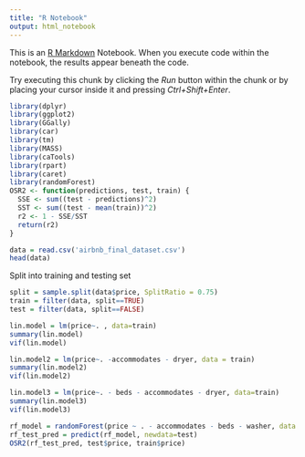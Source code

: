 ```yaml
---
title: "R Notebook"
output: html_notebook
---
```


This is an [R Markdown](http://rmarkdown.rstudio.com) Notebook. When you execute code within the notebook, the results appear beneath the code. 

Try executing this chunk by clicking the *Run* button within the chunk or by placing your cursor inside it and pressing *Ctrl+Shift+Enter*. 

```r
library(dplyr)
library(ggplot2)
library(GGally)
library(car)
library(tm)
library(MASS)
library(caTools)
library(rpart)
library(caret)
library(randomForest)
OSR2 <- function(predictions, test, train) {
  SSE <- sum((test - predictions)^2)
  SST <- sum((test - mean(train))^2)
  r2 <- 1 - SSE/SST
  return(r2)
}
```


```r
data = read.csv('airbnb_final_dataset.csv')
head(data)
```
Split into training and testing set
```r
split = sample.split(data$price, SplitRatio = 0.75)
train = filter(data, split==TRUE)
test = filter(data, split==FALSE)
```


```r
lin.model = lm(price~. , data=train)
summary(lin.model)
vif(lin.model)
```
```r
lin.model2 = lm(price~. -accommodates - dryer, data = train)
summary(lin.model2)
vif(lin.model2)
```
```r
lin.model3 = lm(price~. - beds - accommodates - dryer, data=train)
summary(lin.model3)
vif(lin.model3)
```


```r
rf_model = randomForest(price ~ . - accommodates - beds - washer, data = train)
rf_test_pred = predict(rf_model, newdata=test)
OSR2(rf_test_pred, test$price, train$price)

```

```r

```

